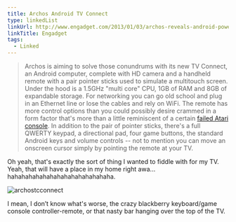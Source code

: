 ```yaml
---
title: Archos Android TV Connect
type: linkedList
linkUrl: http://www.engadget.com/2013/01/03/archos-reveals-android-powered-tv-connect/
linkTitle: Engadget
tags:
  - Linked
---
```


> Archos is aiming to solve those conundrums with its new TV Connect, an Android computer, complete with HD camera and a handheld remote with a pair pointer sticks used to simulate a multitouch screen. Under the hood is a 1.5GHz "multi core" CPU, 1GB of RAM and 8GB of expandable storage. For networking you can go old school and plug in an Ethernet line or lose the cables and rely on WiFi. The remote has more control options than you could possibly desire crammed in a form factor that's more than a little reminiscent of a certain [failed Atari console](http://www.engadget.com/2011/12/22/portable-jaguar-modder-gives-ben-heck-a-run-for-his-compact-gami/). In addition to the pair of pointer sticks, there's a full QWERTY keypad, a directional pad, four game buttons, the standard Android keys and volume controls -- not to mention you can move an onscreen cursor simply by pointing the remote at your TV.

Oh yeah, that's exactly the sort of thing I wanted to fiddle with for my TV. Yeah, that will have a place in my home right awa... hahahahahahahahahahahahahahaha.

![archostcconnect](/images/blog/2013/01/07/archostcconnect.jpg)

I mean, I don’t know what's worse, the crazy blackberry keyboard/game console controller-remote, or that nasty bar hanging over the top of the TV.
